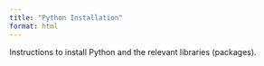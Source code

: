 ```yaml
---
title: "Python Installation"
format: html
---
```


Instructions to install Python and the relevant libraries (packages).